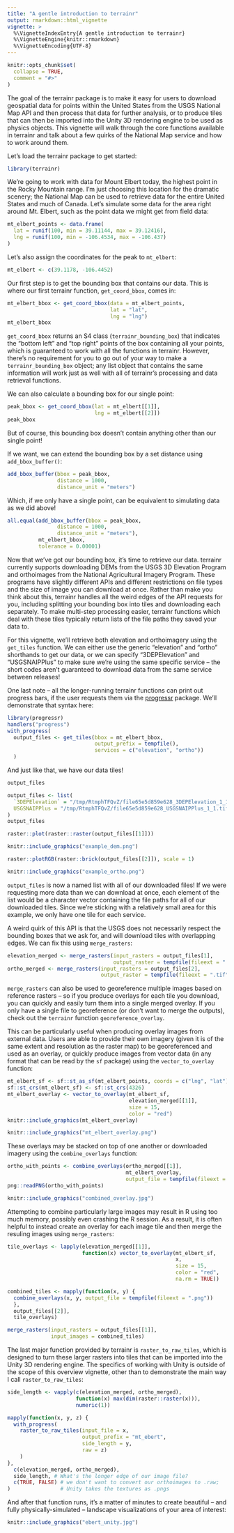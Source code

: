 ```yaml
---
title: "A gentle introduction to terrainr"
output: rmarkdown::html_vignette
vignette: >
  %\VignetteIndexEntry{A gentle introduction to terrainr}
  %\VignetteEngine{knitr::rmarkdown}
  %\VignetteEncoding{UTF-8}
---
```


```r
knitr::opts_chunk$set(
  collapse = TRUE,
  comment = "#>"
)
```

The goal of the terrainr package is to make it easy for users to download 
geospatial data for points within the United States from the USGS National Map 
API and then process that data for 
further analysis, or to produce tiles that can then be imported into the 
Unity 3D rendering engine to be used as physics objects. This vignette will 
walk through the core functions available in terrainr and talk about a few 
quirks of the National Map service and how to work around them.

Let's load the terrainr package to get started:

```r
library(terrainr)
```

We're going to work with data for Mount Elbert today, the highest point in the 
Rocky Mountain range. I'm just choosing this location for the dramatic scenery;
the National Map can be used to retrieve data for the entire United States and 
much of Canada. Let's simulate some data for the area right around Mt. Elbert,
such as the point data we might get from field data:

```r
mt_elbert_points <- data.frame(
  lat = runif(100, min = 39.11144, max = 39.12416),
  lng = runif(100, min = -106.4534, max = -106.437)
)
```

Let's also assign the coordinates for the peak to `mt_elbert`:

```r
mt_elbert <- c(39.1178, -106.4452)
```

Our first step is to get the bounding box that contains our data. This is 
where our first terrainr function, `get_coord_bbox`, comes in:

```r
mt_elbert_bbox <- get_coord_bbox(data = mt_elbert_points, 
                                 lat = "lat", 
                                 lng = "lng")
mt_elbert_bbox
```

`get_coord_bbox` returns an S4 class (`terrainr_bounding_box`) that indicates 
the "bottom left" and "top right" points of the box containing all your points, 
which is guaranteed to work with all the functions in terrainr. However, there's 
no requirement for you to go out of your way to make a `terrainr_bounding_box` 
object; any list object that contains the same information will work just as 
well with all of terrainr's processing and data retrieval functions.

We can also calculate a bounding box for our single point:

```r
peak_bbox <- get_coord_bbox(lat = mt_elbert[[1]], 
                            lng = mt_elbert[[2]])
peak_bbox
```

But of course, this bounding box doesn't contain anything other than our single 
point! 

If we want, we can extend the bounding box by a set distance using
`add_bbox_buffer()`:

```r
add_bbox_buffer(bbox = peak_bbox, 
                distance = 1000,
                distance_unit = "meters")
```

Which, if we only have a single point, can be equivalent to simulating data as
we did above!

```r
all.equal(add_bbox_buffer(bbox = peak_bbox, 
                distance = 1000,
                distance_unit = "meters"),
          mt_elbert_bbox,
          tolerance = 0.00001)
```

Now that we've got our bounding box, it's time to retrieve our data. terrainr 
currently supports downloading DEMs from the USGS 3D Elevation Program and 
orthoimages from the National Agricultural Imagery Program. These programs have
slightly different APIs and different restrictions on file types and the size
of image you can download at once. Rather than make you think about this, 
terrainr handles all the weird edges of the API requests for you, including 
splitting your bounding box into tiles and downloading each separately. To make
multi-step processing easier, terrainr functions which deal with these tiles 
typically return lists of the file paths they saved your data to.

For this vignette, we'll retrieve both elevation and orthoimagery using the 
`get_tiles` function. We can either use the generic "elevation" and "ortho"
shorthands to get our data, or we can specify "3DEPElevation" and "USGSNAIPPlus"
to make sure we're using the same specific service -- the short codes aren't
guaranteed to download data from the same service between releases!

One last note -- all the longer-running terrainr functions can print out 
progress bars, if the user requests them via the 
[progressr](https://CRAN.R-project.org/package=progressr) 
package. We'll demonstrate that syntax here:

```r
library(progressr)
handlers("progress")
with_progress(
  output_files <- get_tiles(bbox = mt_elbert_bbox,
                            output_prefix = tempfile(),
                            services = c("elevation", "ortho"))
  )
```

And just like that, we have our data tiles!

```r
output_files
```

```r
output_files <- list(
  `3DEPElevation` = "/tmp/RtmphTFQvZ/file65e5d859e628_3DEPElevation_1_1.tif",
  USGSNAIPPlus = "/tmp/RtmphTFQvZ/file65e5d859e628_USGSNAIPPlus_1_1.tif"
)
output_files
```

```r
raster::plot(raster::raster(output_files[[1]]))
```

```r
knitr::include_graphics("example_dem.png")
```

```r
raster::plotRGB(raster::brick(output_files[[2]]), scale = 1)
```

```r
knitr::include_graphics("example_ortho.png")
```

`output_files` is now a named list with all of our downloaded files! If we were
requesting more data than we can download at once, each element of the list 
would be a character vector containing the file paths for all of our downloaded
tiles. Since we're sticking with a relatively small area for this example, we 
only have one tile for each service.

A weird quirk of this API is that the USGS does not necessarily respect 
the bounding boxes that we ask for, and will download tiles with overlapping
edges. We can fix this using `merge_rasters`:

```r
elevation_merged <- merge_rasters(input_rasters = output_files[1],
                                  output_raster = tempfile(fileext = ".tif"))
ortho_merged <- merge_rasters(input_rasters = output_files[2],
                              output_raster = tempfile(fileext = ".tif"))
```

`merge_rasters` can also be used to georeference multiple images based on 
reference rasters -- so if you produce overlays for each tile you download, you
can quickly and easily turn them into a single merged overlay. If you only have
a single file to georeference (or don't want to merge the outputs), check out 
the `terrainr` function `georeference_overlay`.

This can be particularly useful when producing overlay images from external 
data. Users are able to provide their own imagery (given it is of the same 
extent and resolution as the raster map) to be georeferenced and used as an 
overlay, or quickly produce images from vector data (in any format that can be 
read by the `sf` package) using the `vector_to_overlay` function:

```r
mt_elbert_sf <- sf::st_as_sf(mt_elbert_points, coords = c("lng", "lat"))
sf::st_crs(mt_elbert_sf) <- sf::st_crs(4326)
mt_elbert_overlay <- vector_to_overlay(mt_elbert_sf,
                                       elevation_merged[[1]],
                                       size = 15,
                                       color = "red")
knitr::include_graphics(mt_elbert_overlay)
```

```r
knitr::include_graphics("mt_elbert_overlay.png")
```

These overlays may be stacked on top of one another or downloaded imagery using
the `combine_overlays` function:

```r
ortho_with_points <- combine_overlays(ortho_merged[[1]],
                                      mt_elbert_overlay,
                                      output_file = tempfile(fileext = ".png"))
png::readPNG(ortho_with_points)
```

```r
knitr::include_graphics("combined_overlay.jpg")
```

Attempting to combine particularly large images may result in R using too much 
memory, possibly even crashing the R session. As a result, it is often helpful 
to instead create an overlay for each image tile and then merge the resuling 
images using `merge_rasters`:

```r
tile_overlays <- lapply(elevation_merged[[1]],
                        function(x) vector_to_overlay(mt_elbert_sf, 
                                                      x, 
                                                      size = 15, 
                                                      color = "red", 
                                                      na.rm = TRUE))

combined_tiles <- mapply(function(x, y) {
  combine_overlays(x, y, output_file = tempfile(fileext = ".png"))
  },                            
  output_files[[2]],
  tile_overlays)

merge_rasters(input_rasters = output_files[[1]],
              input_images = combined_tiles)
```


The last major function provided by terrainr is `raster_to_raw_tiles`, which 
is designed to turn these larger rasters into tiles that can be imported into 
the Unity 3D rendering engine. The specifics of working with Unity is outside
of the scope of this overview vignette, other than to demonstrate the main 
way I call `raster_to_raw_tiles`:

```r
side_length <- vapply(c(elevation_merged, ortho_merged), 
                      function(x) max(dim(raster::raster(x))), 
                      numeric(1))

mapply(function(x, y, z) {
  with_progress(
    raster_to_raw_tiles(input_file = x, 
                        output_prefix = "mt_ebert", 
                        side_length = y, 
                        raw = z)
    )
},
  c(elevation_merged, ortho_merged),
  side_length, # What's the longer edge of our image file?
  c(TRUE, FALSE) # we don't want to convert our orthoimages to .raw;
)                # Unity takes the textures as .pngs
```

And after that function runs, it's a matter of minutes to create beautiful -- 
and fully physically-simulated -- landscape visualizations of your area of 
interest:

```r
knitr::include_graphics("ebert_unity.jpg")
```

